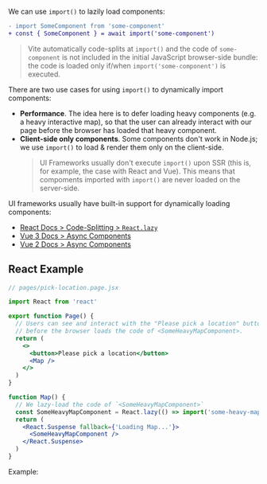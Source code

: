 We can use `import()` to lazily load components:

```diff
- import SomeComponent from 'some-component'
+ const { SomeComponent } = await import('some-component')
```

> Vite automatically code-splits at `import()` and the code of `some-component` is not included in the initial JavaScript browser-side bundle:
> the code is loaded only if/when `import('some-component')` is executed.

There are two use cases for using `import()` to dynamically import components:

- **Performance**. The idea here is to defer loading heavy components (e.g. a heavy interactive map), so that the user can already interact with our page before the browser has loaded that heavy component.
- **Client-side only components**. Some components don't work in Node.js; we use `import()` to load & render them only on the client-side.
  > UI Frameworks usually don't execute `import()` upon SSR (this is, for example, the case with React and Vue). This means that compoments imported with `import()` are never loaded on the server-side.

UI frameworks usually have built-in support for dynamically loading components:

- [React Docs > Code-Splitting > `React.lazy`](https://reactjs.org/docs/code-splitting.html#reactlazy)
- [Vue 3 Docs > Async Components](https://v3.vuejs.org/guide/component-dynamic-async.html#async-components)
- [Vue 2 Docs > Async Components](https://vuejs.org/v2/guide/components-dynamic-async.html)

## React Example

```jsx
// pages/pick-location.page.jsx

import React from 'react'

export function Page() {
  // Users can see and interact with the "Please pick a location" button
  // before the browser loads the code of <SomeHeavyMapComponent>.
  return (
    <>
      <button>Please pick a location</button>
      <Map />
    </>
  )
}

function Map() {
  // We lazy-load the code of `<SomeHeavyMapComponent>`
  const SomeHeavyMapComponent = React.lazy(() => import('some-heavy-map-component'))
  return (
    <React.Suspense fallback={'Loading Map...'}>
      <SomeHeavyMapComponent />
    </React.Suspense>
  )
}
```

Example: <RepoLink path="/examples/dynamic-import/" />
